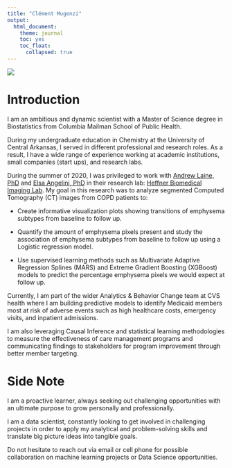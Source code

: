 ```yaml
---
title: "Clément Mugenzi"
output: 
  html_document:
    theme: journal
    toc: yes
    toc_float:
      collapsed: true
---
```



![](images/clement.jpg)


# Introduction

I am an ambitious and dynamic scientist with a Master of Science degree in Biostatistics from Columbia Mailman School of Public Health. 

During my undergraduate education in Chemistry at the University of Central Arkansas, I served in different professional and research roles. As a result, I have a wide range of experience working at academic institutions, small companies (start ups), and research labs. 

During the summer of 2020, I was privileged to work with [Andrew Laine, PhD](https://www.bme.columbia.edu/faculty/andrew-laine) and [Elsa Angelini, PhD](https://www.imperial.ac.uk/people/e.angelini) in their research lab: [Heffner Biomedical Imaging Lab](https://hbil.bme.columbia.edu/). My goal in this research was to analyze segmented Computed Tomography (CT) images from COPD patients to:

* Create informative visualization plots showing transitions of emphysema subtypes from baseline to follow up.

* Quantify the amount of emphysema pixels present and study the association of emphysema subtypes from baseline to follow up using a Logistic regression model.

* Use supervised learning methods such as Multivariate Adaptive Regression Splines (MARS) and Extreme Gradient Boosting (XGBoost) models to predict the percentage emphysema pixels we would expect at follow up.


Currently, I am part of the wider Analytics & Behavior Change team at CVS health where I am building predictive models to identify Medicaid members most at risk of adverse events such as high healthcare costs, emergency visits, and inpatient admissions.

I am also leveraging Causal Inference and statistical learning methodologies to measure the effectiveness of care management programs and communicating findings to stakeholders for program improvement through better member targeting.


# Side Note

I am a proactive learner, always seeking out challenging opportunities with an ultimate purpose to grow personally and professionally. 

I am a data scientist, constantly looking to get involved in challenging projects in order to apply my analytical and problem-solving skills and translate big picture ideas into tangible goals.

Do not hesitate to reach out via email or cell phone for possible collaboration on machine learning projects or Data Science opportunities.

















